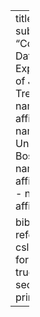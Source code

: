 ---
title: "Data Analysis"
subtitle: "Comprehensive Data Cleaning & Exploratory Analysis of Job Market Trends"
author:
  - name: Yixuan Yang
    affiliations:
      - id: bu
        name: Boston University
        city: Boston
        state: MA
  - name: Arohit Talari
    affiliations:
      - ref: bu
  - name: Chengjie Lu
    affiliations:
      - ref: bu
      
bibliography: references.bib
csl: csl/econometrica.csl
format: 
  html:
    toc: true
    number-sections: true
    df-print: paged
---
